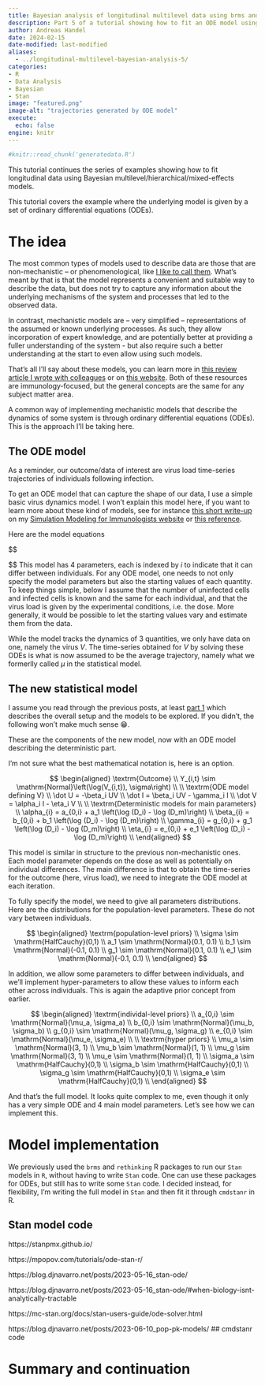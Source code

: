 ```yaml
---
title: Bayesian analysis of longitudinal multilevel data using brms and rethinking - part 5  
description: Part 5 of a tutorial showing how to fit an ODE model using Stan.
author: Andreas Handel
date: 2024-02-15
date-modified: last-modified
aliases: 
  - ../longitudinal-multilevel-bayesian-analysis-5/
categories: 
- R
- Data Analysis
- Bayesian
- Stan
image: "featured.png"
image-alt: "trajectories generated by ODE model"
execute:
  echo: false
engine: knitr
---
```




```r
#knitr::read_chunk('generatedata.R')
```

This tutorial continues the series of examples showing how to fit longitudinal data using 
Bayesian multilevel/hierarchical/mixed-effects models.

This tutorial covers the example where the underlying model is given by a set of ordinary differential equations (ODEs).


# The idea

The most common types of models used to describe data are those that are non-mechanistic -- or phenomenological, like [I like to call them](https://www.nature.com/articles/s41577-019-0235-3). What's meant by that is that the model represents a convenient and suitable way to describe the data, but does not try to capture any information about the underlying mechanisms of the system and processes that led to the observed data.

In contrast, mechanistic models are -- very simplified -- representations of the assumed or known underlying processes. As such, they allow incorporation of expert knowledge, and are potentially better at providing a fuller understanding of the system - but also require such a better understanding at the start to even allow using such models. 

That's all I'll say about these models, you can learn more in [this review article I wrote with colleagues](https://www.nature.com/articles/s41577-019-0235-3) or on [this website](https://andreashandel.github.io/SMIcourse/). Both of these resources are immunology-focused, but the general concepts are the same for any subject matter area.

A common way of implementing mechanistic models that describe the dynamics of some system is through ordinary differential equations (ODEs). This is the approach I'll be taking here.


## The ODE model

As a reminder, our outcome/data of interest are virus load time-series trajectories of individuals following infection.

To get an ODE model that can capture the shape of our data, I use a simple basic virus dynamics model. I won't explain this model here, if you want to learn more about these kind of models, see for instance [this short write-up](https://andreashandel.github.io/SMIcourse/A_Few_Simple_Models.html#Simple_Viral_Infection_Model) on my [Simulation Modeling for Immunologists website](https://andreashandel.github.io/SMIcourse/) or [this reference](https://www.nature.com/articles/nri700).

Here are the model equations

$$
\begin{aligned}


\textrm{uninfected cells:} \qquad  \dot U & = -\beta_i UV \\ 
\textrm{infected cells:} \qquad  \dot I & = \beta_i UV - \delta_i I \\
\textrm{virus:} \qquad  \dot V & = \alpha_i I - \eta_i V
\end{aligned}
$$
This model has 4 parameters, each is indexed by $i$ to indicate that it can differ between individuals. For any ODE model, one needs to not only specify the model parameters but also the starting values of each quantity. To keep things simple, below I assume that the number of uninfected cells and infected cells is known and the same for each individual, and that the virus load is given by the experimental conditions, i.e. the dose. More generally, it would be possible to let the starting values vary and estimate them from the data.

While the model tracks the dynamics of 3 quantities, we only have data on one, namely the virus $V$. The time-series obtained for $V$ by solving these ODEs is what is now assumed to be the average trajectory, namely what we formerlly called $\mu$ in the statistical model.


## The new statistical model

I assume you read through the previous posts, at least [part 1]() which describes the overall setup and the models to be explored. If you didn't, the following won't make much sense 😁.

These are the components of the new model, now with an ODE model describing the deterministic part.

I'm not sure what the best mathematical notation is, here is an option.

$$
\begin{aligned}
\textrm{Outcome} \\
Y_{i,t}   \sim \mathrm{Normal}\left(\log(V_{i,t}), \sigma\right) \\
\\
\textrm{ODE model defining V} \\
\dot U  = -\beta_i UV \\ 
\dot I  = \beta_i UV - \gamma_i I \\
\dot V  = \alpha_i I - \eta_i V \\
\\
\textrm{Deterministic models for main parameters} \\
\alpha_{i}   =  a_{0,i} + a_1 \left(\log (D_i) - \log (D_m)\right)  \\
\beta_{i}   =  b_{0,i} + b_1 \left(\log (D_i) - \log (D_m)\right) \\
\gamma_{i}   =  g_{0,i} + g_1 \left(\log (D_i) - \log (D_m)\right) \\
\eta_{i}   =  e_{0,i} + e_1 \left(\log (D_i) - \log (D_m)\right) \\
\end{aligned}
$$

This model is similar in structure to the previous non-mechanistic ones. Each model parameter depends on the dose as well as potentially on individual differences. The main difference is that to obtain the time-series for the outcome (here, virus load), we need to integrate the ODE model at each iteration.


To fully specify the model, we need to give all parameters distributions. 
Here are the distributions for the population-level parameters. These do not vary between individuals.


$$
\begin{aligned}
\textrm{population-level priors} \\
\sigma  \sim \mathrm{HalfCauchy}(0,1)  \\
a_1 \sim \mathrm{Normal}(0.1, 0.1) \\
b_1 \sim \mathrm{Normal}(-0.1, 0.1) \\
g_1 \sim \mathrm{Normal}(0.1, 0.1) \\
e_1 \sim \mathrm{Normal}(-0.1, 0.1) \\
\end{aligned}
$$


In addition, we allow some parameters to differ between individuals, and we'll implement hyper-parameters to allow these values to inform each other across individuals. This is again the adaptive prior concept from earlier.


$$
\begin{aligned}
\textrm{individal-level priors} \\
a_{0,i} \sim \mathrm{Normal}(\mu_a, \sigma_a) \\
b_{0,i}  \sim \mathrm{Normal}(\mu_b, \sigma_b) \\
g_{0,i} \sim \mathrm{Normal}(\mu_g, \sigma_g) \\
e_{0,i}  \sim \mathrm{Normal}(\mu_e, \sigma_e) \\
\\
\textrm{hyper priors} \\
\mu_a  \sim \mathrm{Normal}(3, 1) \\
\mu_b  \sim \mathrm{Normal}(1, 1) \\
\mu_g  \sim \mathrm{Normal}(3, 1) \\
\mu_e  \sim \mathrm{Normal}(1, 1) \\
\sigma_a  \sim \mathrm{HalfCauchy}(0,1)  \\
\sigma_b  \sim \mathrm{HalfCauchy}(0,1)  \\
\sigma_g  \sim \mathrm{HalfCauchy}(0,1)  \\
\sigma_e  \sim \mathrm{HalfCauchy}(0,1)  \\
\end{aligned}
$$

And that's the full model. It looks quite complex to me, even though it only has a very simple ODE and 4 main model parameters. Let's see how we can implement this.


# Model implementation

We previously used the `brms` and `rethinking` R packages to run our `Stan` models in `R`, without having to write `Stan` code. One can use these packages for ODEs, but still has to write some `Stan` code. I decided instead, for flexibility, I'm writing the full model in `Stan` and then fit it through `cmdstanr` in R.

## Stan model code

https://stanpmx.github.io/

https://mpopov.com/tutorials/ode-stan-r/

https://blog.djnavarro.net/posts/2023-05-16_stan-ode/

https://blog.djnavarro.net/posts/2023-05-16_stan-ode/#when-biology-isnt-analytically-tractable

https://mc-stan.org/docs/stan-users-guide/ode-solver.html


https://blog.djnavarro.net/posts/2023-06-10_pop-pk-models/
## cmdstanr code



# Summary and continuation









